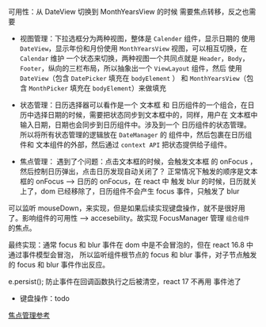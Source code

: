 可用性：从 DateView 切换到 MonthYearsView 的时候
需要焦点转移，反之也需要

- 视图管理：下拉选框分为两种视图，整体是 `Calender` 组件，显示日期的 使用 `DateView`，显示年份和月份使用 `MonthYearsView` 视图，可以相互切换，在 `Calendar` 维护
一个状态来切换，两种视图一个共同点就是 `Header`，`Body`，`Footer`，纵向的三栏布局，所以抽象出一个 `ViewLayout` 组件，然后
使用 `DateView`（包含 `DatePicker` 填充在 `bodyElement` ） 和 `MonthYearsView`（包含 `MonthPicker` 填充在 `bodyElement`）来做填充

- 状态管理：日历选择器可以看作是一个 文本框 和 日历组件的一个组合，在日历中选择日期的时候，需要把状态同步到文本框中的，同样，用户在
文本框中输入日期，日期也会同步到日历组件中。涉及到一个 日历组件的状态管理。 所以将所有状态管理的逻辑放在 `DateManager` 的 组件中，然后包裹在日历组件和
文本组件的外部，然后通过 `context API` 把状态提供给子组件。


- 焦点管理：
遇到了个问题：点击文本框的时候，会触发文本框 的 onFocus ，然后控制日历弹出，点击日历发现自动关闭了？
正常情况下触发的顺序是文本框的 onFocus --> 日历的 onFocus，在 react 中 触发 blur 的时候，日历就关上了，dom 已经移除了，日历组件不会产生 focus 事件，只触发了 blur

可以监听 mouseDown，来实现，但是如果后续实现键盘操作，就不是很好用了。影响组件的可用性 --> accesebility。故实现 FocusManager 管理 `组合组件`
的焦点。

最终实现：通常 focus 和 blur 事件在 dom 中是不会冒泡的，但在 react 16.8 中通过事件模型会冒泡，
所以监听组件根节点的 focus 和 blur 事件，对子节点触发的 focus 和 blur 事件作出反应。

e.persist();  防止事件在回调函数执行之后被清空，react 17 不再用 事件池了

- 键盘操作：todo

[焦点管理参考](https://medium.com/@jessebeach/dealing-with-focus-and-blur-in-a-composite-widget-in-react-90d3c3b49a9b)